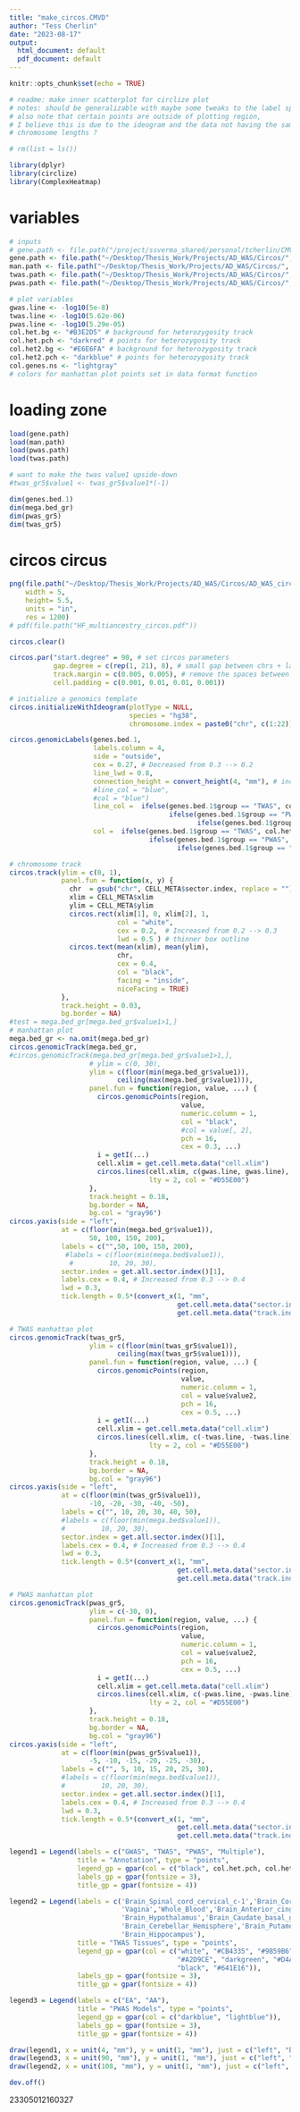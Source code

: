 ```yaml
---
title: "make_circos.CMVD"
author: "Tess Cherlin"
date: "2023-08-17"
output:
  html_document: default
  pdf_document: default
---
```


```r
knitr::opts_chunk$set(echo = TRUE)
```

```r
# readme: make inner scatterplot for circlize plot
# notes: should be generalizable with maybe some tweaks to the label spacing
# also note that certain points are outside of plotting region,
# I believe this is due to the ideogram and the data not having the same 
# chromosome lengths ?

# rm(list = ls())

library(dplyr)
library(circlize)
library(ComplexHeatmap)
```

################################################################################
#                                 variables                                    #
################################################################################
```r
# inputs 
# gene.path <- file.path("/project/ssverma_shared/personal/tcherlin/CMVD_Stuff/Circos/processed", "gene_track_data_gr")
gene.path <- file.path("~/Desktop/Thesis_Work/Projects/AD_WAS/Circos/", "gene_track_data_ad")
man.path <- file.path("~/Desktop/Thesis_Work/Projects/AD_WAS/Circos/", "manhattan_data_ad")
twas.path <- file.path("~/Desktop/Thesis_Work/Projects/AD_WAS/Circos/", "twas_data_ad")
pwas.path <- file.path("~/Desktop/Thesis_Work/Projects/AD_WAS/Circos/", "pwas_data_ad")
```

```r
# plot variables
gwas.line <- -log10(5e-8)
twas.line <- -log10(5.62e-06)
pwas.line <- -log10(5.29e-05)
col.het.bg <- "#B3E2D5" # background for heterozygosity track
col.het.pch <- "darkred" # points for heterozygosity track
col.het2.bg <- "#E6E6FA" # background for heterozygosity track
col.het2.pch <- "darkblue" # points for heterozygosity track
col.genes.ns <- "lightgray"
# colors for manhattan plot points set in data format function
```


################################################################################
#                               loading zone                                   #
################################################################################
```r
load(gene.path)
load(man.path)
load(pwas.path)
load(twas.path)

# want to make the twas value1 upside-down
#twas_gr5$value1 <- twas_gr5$value1*(-1)

dim(genes.bed.1)
dim(mega.bed_gr)
dim(pwas_gr5)
dim(twas_gr5)

```
################################################################################
#                               circos circus                                  #
################################################################################
```r
png(file.path("~/Desktop/Thesis_Work/Projects/AD_WAS/Circos/AD_WAS_circos.png"),  
    width = 5,
    height= 5.5,
    units = "in",
    res = 1200)
# pdf(file.path("HF_multiancestry_circos.pdf"))

circos.clear()

circos.par("start.degree" = 90, # set circos parameters
           gap.degree = c(rep(1, 21), 8), # small gap between chrs + larger for axis
           track.margin = c(0.005, 0.005), # remove the spaces between the tracks
           cell.padding = c(0.001, 0.01, 0.01, 0.001))

# initialize a genomics template
circos.initializeWithIdeogram(plotType = NULL,         
                              species = "hg38", 
                              chromosome.index = paste0("chr", c(1:22)))

circos.genomicLabels(genes.bed.1,
                     labels.column = 4,
                     side = "outside",
                     cex = 0.27, # Decreased from 0.3 --> 0.2
                     line_lwd = 0.8,
                     connection_height = convert_height(4, "mm"), # increased from 3 to 4
                     #line_col = "blue",
                     #col = "blue")
                     line_col =  ifelse(genes.bed.1$group == "TWAS", col.het.pch,
                                        ifelse(genes.bed.1$group == "PWAS", col.het2.pch,
                                               ifelse(genes.bed.1$group == "Multiple", "purple", "black"))),
                     col =  ifelse(genes.bed.1$group == "TWAS", col.het.pch,
                                   ifelse(genes.bed.1$group == "PWAS", col.het2.pch,
                                          ifelse(genes.bed.1$group == "Multiple", "purple", "black"))))

# chromosome track
circos.track(ylim = c(0, 1),                       
             panel.fun = function(x, y) {
               chr  = gsub("chr", CELL_META$sector.index, replace = "")
               xlim = CELL_META$xlim
               ylim = CELL_META$ylim
               circos.rect(xlim[1], 0, xlim[2], 1, 
                           col = "white", 
                           cex = 0.2,  # Increased from 0.2 --> 0.3
                           lwd = 0.5 ) # thinner box outline
               circos.text(mean(xlim), mean(ylim), 
                           chr, 
                           cex = 0.4, 
                           col = "black",
                           facing = "inside", 
                           niceFacing = TRUE)
             }, 
             track.height = 0.03, 
             bg.border = NA)
#test = mega.bed_gr[mega.bed_gr$value1>1,]
# manhattan plot
mega.bed_gr <- na.omit(mega.bed_gr)
circos.genomicTrack(mega.bed_gr,
#circos.genomicTrack(mega.bed_gr[mega.bed_gr$value1>1,],
                    # ylim = c(0, 30),
                    ylim = c(floor(min(mega.bed_gr$value1)),
                           ceiling(max(mega.bed_gr$value1))),
                    panel.fun = function(region, value, ...) {
                      circos.genomicPoints(region, 
                                           value, 
                                           numeric.column = 1,
                                           col = "black",
                                           #col = value[, 2],
                                           pch = 16, 
                                           cex = 0.3, ...)
                      i = getI(...)
                      cell.xlim = get.cell.meta.data("cell.xlim")
                      circos.lines(cell.xlim, c(gwas.line, gwas.line),
                                   lty = 2, col = "#D55E00")
                    },
                    track.height = 0.18,
                    bg.border = NA,
                    bg.col = "gray96")
circos.yaxis(side = "left",                 
             at = c(floor(min(mega.bed_gr$value1)), 
                    50, 100, 150, 200),
             labels = c("",50, 100, 150, 200),
              #labels = c(floor(min(mega.bed$value1)), 
               #         10, 20, 30),
             sector.index = get.all.sector.index()[1],
             labels.cex = 0.4, # Increased from 0.3 --> 0.4
             lwd = 0.3, 
             tick.length = 0.5*(convert_x(1, "mm", 
                                          get.cell.meta.data("sector.index"), 
                                          get.cell.meta.data("track.index"))))

# TWAS manhattan plot
circos.genomicTrack(twas_gr5,
                    ylim = c(floor(min(twas_gr5$value1)),
                           ceiling(max(twas_gr5$value1))),
                    panel.fun = function(region, value, ...) {
                      circos.genomicPoints(region,
                                           value,
                                           numeric.column = 1,
                                           col = value$value2,
                                           pch = 16,
                                           cex = 0.5, ...)
                      i = getI(...)
                      cell.xlim = get.cell.meta.data("cell.xlim")
                      circos.lines(cell.xlim, c(-twas.line, -twas.line),
                                   lty = 2, col = "#D55E00")
                    },
                    track.height = 0.18,
                    bg.border = NA,
                    bg.col = "gray96")
circos.yaxis(side = "left",
             at = c(floor(min(twas_gr5$value1)),
                    -10, -20, -30, -40, -50),
             labels = c("", 10, 20, 30, 40, 50),
             #labels = c(floor(min(mega.bed$value1)),
             #         10, 20, 30),
             sector.index = get.all.sector.index()[1],
             labels.cex = 0.4, # Increased from 0.3 --> 0.4
             lwd = 0.3,
             tick.length = 0.5*(convert_x(1, "mm",
                                          get.cell.meta.data("sector.index"),
                                          get.cell.meta.data("track.index"))))

# PWAS manhattan plot
circos.genomicTrack(pwas_gr5,
                    ylim = c(-30, 0),
                    panel.fun = function(region, value, ...) {
                      circos.genomicPoints(region,
                                           value,
                                           numeric.column = 1,
                                           col = value$value2,
                                           pch = 16,
                                           cex = 0.5, ...)
                      i = getI(...)
                      cell.xlim = get.cell.meta.data("cell.xlim")
                      circos.lines(cell.xlim, c(-pwas.line, -pwas.line),
                                   lty = 2, col = "#D55E00")
                    },
                    track.height = 0.18,
                    bg.border = NA,
                    bg.col = "gray96")
circos.yaxis(side = "left",
             at = c(floor(min(pwas_gr5$value1)),
                    -5, -10, -15, -20, -25, -30),
             labels = c("", 5, 10, 15, 20, 25, 30),
             #labels = c(floor(min(mega.bed$value1)),
             #         10, 20, 30),
             sector.index = get.all.sector.index()[1],
             labels.cex = 0.4, # Increased from 0.3 --> 0.4
             lwd = 0.3,
             tick.length = 0.5*(convert_x(1, "mm",
                                          get.cell.meta.data("sector.index"),
                                          get.cell.meta.data("track.index"))))

legend1 = Legend(labels = c("GWAS", "TWAS", "PWAS", "Multiple"),
                 title = "Annotation", type = "points",
                 legend_gp = gpar(col = c("black", col.het.pch, col.het2.pch, "purple")),
                 labels_gp = gpar(fontsize = 3),
                 title_gp = gpar(fontsize = 4))

legend2 = Legend(labels = c('Brain_Spinal_cord_cervical_c-1','Brain_Cortex','Brain_Substantia_nigra','Colon_Sigmoid','Liver',
                            'Vagina','Whole_Blood','Brain_Anterior_cingulate_cortex_BA24','Brain_Frontal_Cortex_BA9',
                            'Brain_Hypothalamus','Brain_Caudate_basal_ganglia','Brain_Nucleus_accumbens_basal_ganglia',
                            'Brain_Cerebellar_Hemisphere','Brain_Putamen_basal_ganglia','Brain_Cerebellum','Brain_Amygdala',
                            'Brain_Hippocampus'),
                 title = "TWAS Tissues", type = "points",
                 legend_gp = gpar(col = c("white", "#CB4335", "#9B59B6", "#4A235A", "#154360", "#5499C7", "#85C1E9", "#0E6251",
                                          "#A2D9CE", "darkgreen", "#D4AC0D", "#7D6608", "#F39C12", "#D35400", "grey", "darkblue",
                                          "black", "#641E16")),
                 labels_gp = gpar(fontsize = 3),
                 title_gp = gpar(fontsize = 4))

legend3 = Legend(labels = c("EA", "AA"),
                 title = "PWAS Models", type = "points",
                 legend_gp = gpar(col = c("darkblue", "lightblue")),
                 labels_gp = gpar(fontsize = 3),
                 title_gp = gpar(fontsize = 4))

draw(legend1, x = unit(4, "mm"), y = unit(1, "mm"), just = c("left", "bottom"))
draw(legend3, x = unit(90, "mm"), y = unit(1, "mm"), just = c("left", "bottom"))
draw(legend2, x = unit(108, "mm"), y = unit(1, "mm"), just = c("left", "bottom"))

dev.off()
```
23305012160327